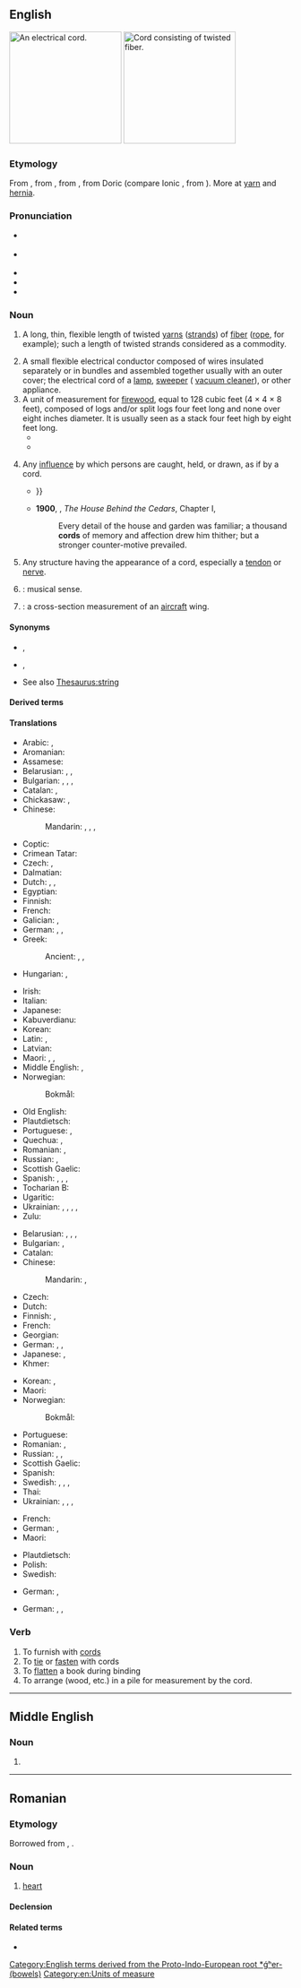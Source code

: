 {{also|Cord|còrd}}
==English==
{{wikipedia|dab=cord}}
[[Image:Verlengsnoer (Extension cord).jpg|thumb|200px|right|An electrical cord.]]
[[Image:Rope.jpg|thumb|200px|right|Cord consisting of twisted fiber.]]

===Etymology===
From {{inh|en|enm|corde}}, from {{der|en|fro|corde}}, from {{der|en|la|chorda|}}, from Doric {{der|en|grc|χορδά|t=string of gut, the string of a lyre}}  (compare Ionic {{m|grc|χορδή}}, from {{der|en|ine-pro|*ǵʰer-|t=bowel}}). More at [[yarn]] and [[hernia]].

===Pronunciation===
* {{a|GenAm}} {{IPA|en|/kɔɹd/}}
* {{a|RP}} {{IPA|en|/kɔːd/}}
* {{audio|en|en-us-cord.ogg|Audio (US)}}
* {{rhymes|en|ɔː(ɹ)d|s=1}}
* {{homophones|en|chord|cored|q2=in accents with the [[horse-hoarse merger]]|cawed|q3=in [[non-rhotic]] accents}}

===Noun===
{{en-noun|~}}

# A long, thin, flexible length of twisted [[yarns]] ([[strands]]) of [[fiber]] ([[rope]], for example); {{qualifier|uncountable}} such a length of twisted strands considered as a commodity.
#: {{ux|en|The burglar tied up the victim with a '''cord'''.}}
#: {{ux|en|He looped some '''cord''' around his fingers.}}
# A small flexible electrical conductor composed of wires insulated separately or in bundles and assembled together usually with an outer cover; the electrical cord of a [[lamp]], [[sweeper]] ({{qualifier|US}} [[vacuum cleaner]]), or other appliance.
# A unit of measurement for [[firewood]], equal to 128 cubic feet (4 &times; 4 &times; 8 feet), composed of logs and/or split logs four feet long and none over eight inches diameter. It is usually seen as a stack four feet high by eight feet long.<!--Move this to separate pages for "full cord" and "bush cord". A full cord of stacked firewood in Canada and USA, or colloquially a "bush cord" in Canada, is 8 by 4 by 4 feet (39 m&sup3;).--><!--A "full cord", or a "bush cord" (as opposed to a "face cord", or a "stove cord"): Is composed of stove-length pieces, i.e. 16 inch; long (4 foot log, perhaps split, subdivided with two cuts), and when stacked has the same face area as a full cord, but only one third the depth; and so the volume is 42.66 cubic feet (16 inches &times; 4 feet &times; 8 feet) (volume = 1.208 m&sup3;)-->
#* {{RQ:Melville Moby-Dick|chapter=The Battering-ram|page=376|passage=Unerringly impelling this dead, impregnable, uninjurable wall, and this most buoyant thing within; there swims behind it all a mass of tremendous life, only to be adequately estimated as piled wood is—by the '''cord'''; and all obedient to one volition, as the smallest insect.}}
#* {{quote-book|en|year=1886|translator=H.L. Braekstad|author=Peter Christen Asbjørnsen|authorlink=Peter Christen Asbjørnsen|title=Folk and Fairy Tales|page=187|passage="If they buy three '''cords''' of birch logs," said the witch, "but they must be exact measure and no bargaining about the price, and if they throw overboard the one '''cord''' of logs, piece by piece, when the first sea comes, and the other '''cord''', piece by piece, when the second sea comes, and the third '''cord''', piece by piece, when the third sea comes, then it's all over with us."}}
# {{lb|en|figuratively}} Any [[influence]] by which persons are caught, held, or drawn, as if by a cord.
#* {{RQ:Tennyson Poems 1842|volume=I|poem=To|page=15|passage=Clear-headed friend, whose joyful scorn, / Edged with sharp laughter, cuts atwain / The knots that tangle human creeds, / The wounding '''cords''' that bind and strain / The heart until it bleeds, {{...}}}}
#* '''1900''', {{w|Charles W. Chesnutt}}, ''The House Behind the Cedars'', Chapter I,
#*: Every detail of the house and garden was familiar; a thousand '''cords''' of memory and affection drew him thither; but a stronger counter-motive prevailed.
# {{lb|en|anatomy}} Any structure having the appearance of a cord, especially a [[tendon]] or [[nerve]].
#: {{ux|en|'''spermatic''' cord; '''spinal''' cord; '''umbilical''' cord; '''vocal''' cords}}
# {{dated form of|en|chord|nodot=1}}: musical sense.
# {{misspelling of|en|chord|nodot=1}}: a cross-section measurement of an [[aircraft]] wing.

====Synonyms====
* {{sense|length of twisted strands}} {{l|en|cable}}, {{l|en|twine}}
* {{sense|wires surrounded by an insulating coating, used to supply electricity}} {{l|en|cable}}, {{l|en|flex}}
* See also [[Thesaurus:string]]

====Derived terms====
{{der4|en
|communication cord
|cordless
|emergency cord
|extension cord
|nuchal cord
|power cord
|pull cord
|spinal cord
|umbilical cord
|vocal cords
}}

====Translations====
{{trans-top|length of twisted strands}}
* Arabic: {{t+|ar|خَيْط|m}}, {{t|ar|حَبْل|m}}
* Aromanian: {{t|rup|coardã|f}}
* Assamese: {{t|as|জৰী}}
* Belarusian: {{t+|be|вяро́ўка|f}}, {{t|be|шво́рка|f}}, {{t|be|шнур|m}}
* Bulgarian: {{t+|bg|връв|m}}, {{t+|bg|кана́п|m}}, {{t+|bg|шнур|m}}, {{t+|bg|въже́|n}}
* Catalan: {{t+|ca|corda|f}}, {{t+|ca|cordill|m}}
* Chickasaw: {{t|cic|ishtalakchi'}}, {{t|cic|shtalakchi'}}
* Chinese:
*: Mandarin: {{t+|cmn|繩}}, {{t+|cmn|绳|tr=shéng}}, {{t+|cmn|繩子}}, {{t+|cmn|绳子|tr=shéngzi}}
* Coptic: {{t|cop|ⲛⲟϩ}}
* Crimean Tatar: {{t|crh|şnur}}
* Czech: {{t+|cs|provaz|m}}, {{t+|cs|šňůra|f}}
* Dalmatian: {{t|dlm|canapial|f}}
* Dutch: {{t+|nl|touw|n}}, {{t+|nl|koord|f}}, {{t+|nl|zeel|n}}
* Egyptian: {{t-egy|nwḥ|h=n:U19-nw-w-H-V1}}
* Finnish: {{t+|fi|naru}}
* French: {{t+|fr|corde|f}}
* Galician: {{t+|gl|corda|f}}, {{t|gl|bramante|m}}
* German: {{t+|de|Schnur|f}}, {{t+|de|Kordel|f}}, {{t+|de|Strick|m}}
* Greek: {{t+|el|σχοινί|n}}
*: Ancient: {{t|grc|σχοινίον|n}}, {{t|grc|σειρά|f}}, {{t|grc|θῶμιγξ|f}}
* Hungarian: {{t+|hu|zsinór}}, {{t+|hu|fonal}}
{{trans-mid}}
* Irish: {{t|ga|ruóg|f}}
* Italian: {{t|it|cordone|m}}
* Japanese: {{t+|ja|縄|tr=なわ, nawa}}
* Kabuverdianu: {{t|kea|bulina}}
* Korean: {{t+|ko|밧줄}}
* Latin: {{t|la|fūnis|m}}, {{t|la|restis|f}}
* Latvian: {{t|lv|virve|f}}
* Maori: {{t|mi|kopu}}, {{t|mi|taihere}}, {{t|mi|kārure}}
* Middle English: {{t|enm| corde}}, {{t|enm|rop}}
* Norwegian:
*: Bokmål: {{t+|nb|tau|n}}
* Old English: {{t|ang|sīma|m}}
* Plautdietsch: {{t|pdt|Baunt|m}}
* Portuguese: {{t+|pt|corda|f}}, {{t+|pt|barbante|m}}
* Quechua: {{t|qu|anku}}, {{t|qu|watu}}
* Romanian: {{t+|ro|cordon}}, {{t+|ro|coardă|f}}
* Russian: {{t+|ru|верёвка|f}}, {{t+|ru|шнур|m}}
* Scottish Gaelic: {{t|gd|teud|m}}
* Spanish: {{t+|es|cuerda|f}}, {{t+|es|cable|m}}, {{t+|es|hilo|m}}, {{t+|es|cordón|m}}
* Tocharian B: {{t|txb|śerkw}}
* Ugaritic: {{t|uga|𐎈𐎁𐎍}}
* Ukrainian: {{t|uk|шнур|m}}, {{t|uk|моту́зка|f}}, {{t|uk|вірьо́вка|f}}, {{t|uk|шво́рка|f}}, {{t|uk|шнур|m}}
* Zulu: {{t+|zu|intambo|c9|c10}}
{{trans-bottom}}

{{trans-top|wires surrounded by a coating, used to supply electricity}}
* Belarusian: {{t|be|ка́бель|m}}, {{t|be|шнур|m}}, {{t|be|дрот|m}}, {{t|be|про́вад|m}}
* Bulgarian: {{t+|bg|ка́бел|m}}, {{t+|bg|шнур|m}}
* Catalan: {{t+|ca|cable|m}}
* Chinese:
*: Mandarin: {{t+|cmn|線}}, {{t+|cmn|线|tr=xiàn}}
* Czech: {{t+|cs|šňůra|f}}
* Dutch: {{t+|nl|kabel|n}}
* Finnish: {{t+|fi|johto}}, {{t+|fi|piuha}}
* French: {{t+|fr|cordon|m}}
* Georgian: {{t|ka|თოკი}}
* German: {{t+|de|Kabel|n}}, {{t+|de|Litze|f}}, {{t+|de|Strippe|f}} {{qualifier|coll.}}
* Japanese: {{t+|ja|線|tr=せん, sen}}, {{t+|ja|コード|tr=kōdo}}
* Khmer: {{t+|km|ខ្សែ}}
{{trans-mid}}
* Korean: {{t+|ko|선(線)}}, {{t+|ko|코드}}
* Maori: {{t|mi|taura hiko}}
* Norwegian:
*: Bokmål: {{t|nb|ledning|m|f}}
* Portuguese: {{t+|pt|cabo|m}}
* Romanian: {{t+|ro|cordon|n}}, {{t+|ro|cablu|n}}
* Russian: {{t+|ru|ка́бель|m}}, {{t+|ru|шнур|m}}, {{t+|ru|про́вод|m}}
* Scottish Gaelic: {{t|gd|teud-dealain|m}}
* Spanish: {{t+|es|cable|m}}
* Swedish: {{t+|sv|sladd}}, {{t+|sv|ledning}}, {{t+|sv|kabel}}, {{t+|sv|tråd}}
* Thai: {{t+|th|เชือก}}
* Ukrainian: {{t+|uk|ка́бель|m}}, {{t|uk|шнур|m}}, {{t|uk|дріт|m}}, {{t|uk|про́від|m}}
{{trans-bottom}}

{{trans-top|unit of measurement for firewood}}
* French: {{t+|fr|corde|f}}
* German: {{t+|de|Cord|m}}, {{t+|de|Klafter|n}} {{qualifier|circa}}
* Maori: {{t|mi|kōri}}
{{trans-mid}}
* Plautdietsch: {{t|pdt|Klauft|f}}
* Polish: {{t+|pl|sąg|m}}
* Swedish: {{t+|sv|famn}}
{{trans-bottom}}

{{trans-top|figurative influence}}
* German: {{t+|de|Band|n}}, {{t+|de|Faden|m}}
{{trans-mid}}
{{trans-bottom}}

{{trans-top|anatomy}}
* German: {{t+|de|Sehne|f}}, {{t+|de|Band|n}}, {{t+|de|Strang|m}}
{{trans-mid}}
{{trans-bottom}}

===Verb===
{{en-verb}}

# To furnish with [[cord]]s
# To [[tie]] or [[fasten]] with cords
# To [[flatten]] a book during binding
# To arrange (wood, etc.) in a pile for measurement by the cord.

[[Category:English terms derived from the Proto-Indo-European root *ǵʰer- (bowels)]]
[[Category:en:Units of measure]]

----

==Middle English==

===Noun===
{{head|enm|noun}}

# {{alternative form of|enm|corde}}

----

==Romanian==

===Etymology===
Borrowed from {{bor|ro|la|cor}}, {{m|la|cordis}}.

===Noun===
{{ro-noun|n|corduri}}

# {{lb|ro|anatomy}} [[heart]]
#: {{syn|ro|inimă}}

====Declension====
{{ro-noun-n-uri}}

====Related terms====
* {{l|ro|cordial}}